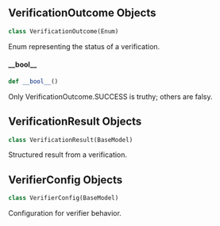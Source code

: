 <a id="camel.verifiers.models"></a>

<a id="camel.verifiers.models.VerificationOutcome"></a>

## VerificationOutcome Objects

```python
class VerificationOutcome(Enum)
```

Enum representing the status of a verification.

<a id="camel.verifiers.models.VerificationOutcome.__bool__"></a>

#### \_\_bool\_\_

```python
def __bool__()
```

Only VerificationOutcome.SUCCESS is truthy; others are falsy.

<a id="camel.verifiers.models.VerificationResult"></a>

## VerificationResult Objects

```python
class VerificationResult(BaseModel)
```

Structured result from a verification.

<a id="camel.verifiers.models.VerifierConfig"></a>

## VerifierConfig Objects

```python
class VerifierConfig(BaseModel)
```

Configuration for verifier behavior.


